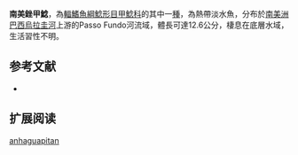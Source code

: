 {{Speciesbox
| name = 南美銼甲鯰
| image =  
| image_width = 250px
| image_caption = 
| status = NE
| status_system = IUCN3.1
| genus = Rineloricaria
| species = anhaguapitan
| authority = [[Ghazzi|Ghazzi]], 2008
| synonyms = 
}}

'''南美銼甲鯰'''，為[[輻鰭魚綱|輻鰭魚綱]][[鯰形目|鯰形目]][[甲鯰科|甲鯰科]]的其中一[[種|種]]，為熱帶淡水魚，分布於[[南美洲|南美洲]][[巴西|巴西]][[烏拉圭河|烏拉圭河]]上游的Passo Fundo河流域，體長可達12.6公分，棲息在底層水域，生活習性不明。
==参考文献==
*{{FishBase_species|genus=Rineloricaria|species=anhaguapitan|year=2014|month=11}}

== 扩展阅读 ==
{{refbegin}}
{{wikispecies-inline|Rineloricaria anhaguapitan|南美銼甲鯰}}
{{refend}}
{{Taxonbar|from=Q5492928}}

[[Category:銼甲鯰屬|anhaguapitan]]